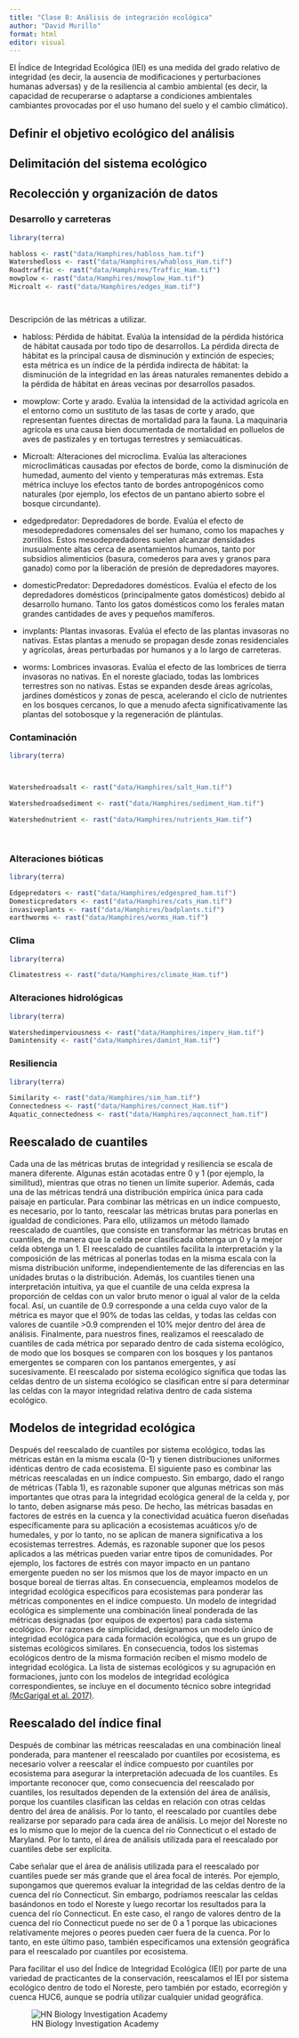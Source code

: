 ---
title: "Clase 8: Análisis de integración ecológica"
author: "David Murillo"
format: html
editor: visual
---

El Índice de Integridad Ecológica (IEI) es una medida del grado relativo de integridad (es decir, la ausencia de modificaciones y perturbaciones humanas adversas) y de la resiliencia al cambio ambiental (es decir, la capacidad de recuperarse o adaptarse a condiciones ambientales cambiantes provocadas por el uso humano del suelo y el cambio climático).

::: panel-tabset

## Definir el objetivo ecológico del análisis

## Delimitación del sistema ecológico

## Recolección y organización de datos

::: panel-tabset

### Desarrollo y carreteras

```{r, message=FALSE, warning=FALSE}

library(terra)

habloss <- rast("data/Hamphires/habloss_ham.tif")
Watershedloss <- rast("data/Hamphires/whabloss_Ham.tif")
Roadtraffic <- rast("data/Hamphires/Traffic_Ham.tif")
mowplow <- rast("data/Hamphires/mowplow_Ham.tif")
Microalt <- rast("data/Hamphires/edges_Ham.tif")




```

Descripción de las métricas a utilizar.

- habloss: Pérdida de hábitat. Evalúa la intensidad de la pérdida histórica de hábitat causada por todo tipo de desarrollos. La pérdida directa de hábitat es la principal causa de disminución y extinción de especies; esta métrica es un índice de la pérdida indirecta de hábitat: la disminución de la integridad en las áreas naturales remanentes debido a la pérdida de hábitat en áreas vecinas por desarrollos pasados.

- mowplow: Corte y arado. Evalúa la intensidad de la actividad agrícola en el entorno como un sustituto de las tasas de corte y arado, que representan fuentes directas de mortalidad para la fauna. La maquinaria agrícola es una causa bien documentada de mortalidad en polluelos de aves de pastizales y en tortugas terrestres y semiacuáticas.

- Microalt: Alteraciones del microclima. Evalúa las alteraciones microclimáticas causadas por efectos de borde, como la disminución de humedad, aumento del viento y temperaturas más extremas. Esta métrica incluye los efectos tanto de bordes antropogénicos como naturales (por ejemplo, los efectos de un pantano abierto sobre el bosque circundante).

- edgedpredator: Depredadores de borde. Evalúa el efecto de mesodepredadores comensales del ser humano, como los mapaches y zorrillos. Estos mesodepredadores suelen alcanzar densidades inusualmente altas cerca de asentamientos humanos, tanto por subsidios alimenticios (basura, comederos para aves y granos para ganado) como por la liberación de presión de depredadores mayores.

- domesticPredator: Depredadores domésticos. Evalúa el efecto de los depredadores domésticos (principalmente gatos domésticos) debido al desarrollo humano. Tanto los gatos domésticos como los ferales matan grandes cantidades de aves y pequeños mamíferos.

- invplants: Plantas invasoras. Evalúa el efecto de las plantas invasoras no nativas. Estas plantas a menudo se propagan desde zonas residenciales y agrícolas, áreas perturbadas por humanos y a lo largo de carreteras.

- worms: Lombrices invasoras. Evalúa el efecto de las lombrices de tierra invasoras no nativas. En el noreste glaciado, todas las lombrices terrestres son no nativas. Estas se expanden desde áreas agrícolas, jardines domésticos y zonas de pesca, acelerando el ciclo de nutrientes en los bosques cercanos, lo que a menudo afecta significativamente las plantas del sotobosque y la regeneración de plántulas.

### Contaminación


```{r, message=FALSE, warning=FALSE}

library(terra)



Watershedroadsalt <- rast("data/Hamphires/salt_Ham.tif")

Watershedroadsediment <- rast("data/Hamphires/sediment_Ham.tif") 

Watershednutrient <- rast("data/Hamphires/nutrients_Ham.tif") 

 

```

### Alteraciones bióticas


```{r, message=FALSE, warning=FALSE}

library(terra)

Edgepredators <- rast("data/Hamphires/edgespred_ham.tif")
Domesticpredators <- rast("data/Hamphires/cats_Ham.tif")
invasiveplants <- rast("data/Hamphires/badplants.tif")
earthworms <- rast("data/Hamphires/worms_Ham.tif")

```

### Clima


```{r, message=FALSE, warning=FALSE}

library(terra)

Climatestress <- rast("data/Hamphires/climate_Ham.tif")


```

### Alteraciones hidrológicas


```{r, message=FALSE, warning=FALSE}

library(terra)

Watershedimperviousness <- rast("data/Hamphires/imperv_Ham.tif")
Damintensity <- rast("data/Hamphires/damint_Ham.tif")

```

### Resiliencia


```{r, message=FALSE, warning=FALSE}

library(terra)

Similarity <- rast("data/Hamphires/sim_ham.tif")
Connectedness <- rast("data/Hamphires/connect_Ham.tif")
Aquatic_connectedness <- rast("data/Hamphires/aqconnect_ham.tif") 


```

::: 

## Reescalado de cuantiles

Cada una de las métricas brutas de integridad y resiliencia se escala de manera diferente. Algunas están acotadas entre 0 y 1 (por ejemplo, la similitud), mientras que otras no tienen un límite superior. Además, cada una de las métricas tendrá una distribución empírica única para cada paisaje en particular. Para combinar las métricas en un índice compuesto, es necesario, por lo tanto, reescalar las métricas brutas para ponerlas en igualdad de condiciones. Para ello, utilizamos un método llamado reescalado de cuantiles, que consiste en transformar las métricas brutas en cuantiles, de manera que la celda peor clasificada obtenga un 0 y la mejor celda obtenga un 1. El reescalado de cuantiles facilita la interpretación y la composición de las métricas al ponerlas todas en la misma escala con la misma distribución uniforme, independientemente de las diferencias en las unidades brutas o la distribución. Además, los cuantiles tienen una interpretación intuitiva, ya que el cuantile de una celda expresa la proporción de celdas con un valor bruto menor o igual al valor de la celda focal. Así, un cuantile de 0.9 corresponde a una celda cuyo valor de la métrica es mayor que el 90% de todas las celdas, y todas las celdas con valores de cuantile >0.9 comprenden el 10% mejor dentro del área de análisis. Finalmente, para nuestros fines, realizamos el reescalado de cuantiles de cada métrica por separado dentro de cada sistema ecológico, de modo que los bosques se comparen con los bosques y los pantanos emergentes se comparen con los pantanos emergentes, y así sucesivamente. El reescalado por sistema ecológico significa que todas las celdas dentro de un sistema ecológico se clasifican entre sí para determinar las celdas con la mayor integridad relativa dentro de cada sistema ecológico.

## Modelos de integridad ecológica

Después del reescalado de cuantiles por sistema ecológico, todas las métricas están en la misma escala (0-1) y tienen distribuciones uniformes idénticas dentro de cada ecosistema. El siguiente paso es combinar las métricas reescaladas en un índice compuesto. Sin embargo, dado el rango de métricas (Tabla 1), es razonable suponer que algunas métricas son más importantes que otras para la integridad ecológica general de la celda y, por lo tanto, deben asignarse más peso. De hecho, las métricas basadas en factores de estrés en la cuenca y la conectividad acuática fueron diseñadas específicamente para su aplicación a ecosistemas acuáticos y/o de humedales, y por lo tanto, no se aplican de manera significativa a los ecosistemas terrestres. Además, es razonable suponer que los pesos aplicados a las métricas pueden variar entre tipos de comunidades. Por ejemplo, los factores de estrés con mayor impacto en un pantano emergente pueden no ser los mismos que los de mayor impacto en un bosque boreal de tierras altas. En consecuencia, empleamos modelos de integridad ecológica específicos para ecosistemas para ponderar las métricas componentes en el índice compuesto. Un modelo de integridad ecológica es simplemente una combinación lineal ponderada de las métricas designadas (por equipos de expertos) para cada sistema ecológico. Por razones de simplicidad, designamos un modelo único de integridad ecológica para cada formación ecológica, que es un grupo de sistemas ecológicos similares. En consecuencia, todos los sistemas ecológicos dentro de la misma formación reciben el mismo modelo de integridad ecológica. La lista de sistemas ecológicos y su agrupación en formaciones, junto con los modelos de integridad ecológica correspondientes, se incluye en el documento técnico sobre integridad [(McGarigal et al. 2017)](https://hdl.handle.net/20.500.14394/54528).

## Reescalado del índice final

Después de combinar las métricas reescaladas en una combinación lineal ponderada, para mantener el reescalado por cuantiles por ecosistema, es necesario volver a reescalar el índice compuesto por cuantiles por ecosistema para asegurar la interpretación adecuada de los cuantiles. Es importante reconocer que, como consecuencia del reescalado por cuantiles, los resultados dependen de la extensión del área de análisis, porque los cuantiles clasifican las celdas en relación con otras celdas dentro del área de análisis. Por lo tanto, el reescalado por cuantiles debe realizarse por separado para cada área de análisis. Lo mejor del Noreste no es lo mismo que lo mejor de la cuenca del río Connecticut o el estado de Maryland. Por lo tanto, el área de análisis utilizada para el reescalado por cuantiles debe ser explícita.

Cabe señalar que el área de análisis utilizada para el reescalado por cuantiles puede ser más grande que el área focal de interés. Por ejemplo, supongamos que queremos evaluar la integridad de las celdas dentro de la cuenca del río Connecticut. Sin embargo, podríamos reescalar las celdas basándonos en todo el Noreste y luego recortar los resultados para la cuenca del río Connecticut. En este caso, el rango de valores dentro de la cuenca del río Connecticut puede no ser de 0 a 1 porque las ubicaciones relativamente mejores o peores pueden caer fuera de la cuenca. Por lo tanto, en este último paso, también especificamos una extensión geográfica para el reescalado por cuantiles por ecosistema.

Para facilitar el uso del Índice de Integridad Ecológica (IEI) por parte de una variedad de practicantes de la conservación, reescalamos el IEI por sistema ecológico dentro de todo el Noreste, pero también por estado, ecorregión y cuenca HUC6, aunque se podría utilizar cualquier unidad geográfica.


:::

![HN Biology Investigation Academy](HN Cursos publicidad/HN Biology Inv large.jpg)